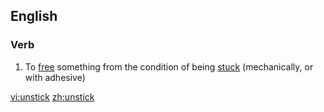 ==English==

===Verb===
{{en-verb|unsticks|unsticking|unstuck}}

# To [[free]] something from the condition of being [[stuck]] (mechanically, or with adhesive)

[[vi:unstick]]
[[zh:unstick]]
